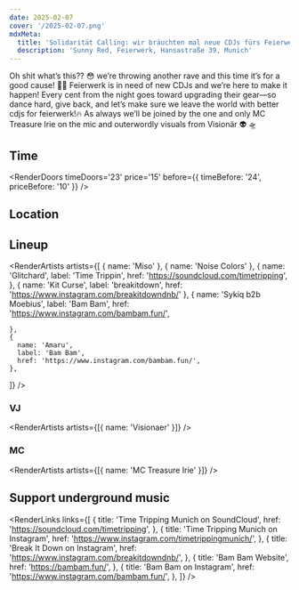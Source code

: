 ```yaml
---
date: 2025-02-07
cover: '/2025-02-07.png'
mdxMeta:
  title: 'Solidarität Calling: wir bräuchten mal neue CDJs fürs Feierwerk pls'
  description: 'Sunny Red, Feierwerk, Hansastraße 39, Munich'
---
```


Oh shit what’s this?? 😳 we’re throwing another rave and this time it’s for a good cause!
🥰😍 Feierwerk is in need of new CDJs and we’re here to make it happen!
Every cent from the night goes toward upgrading their gear—so dance hard, give back, and let’s make sure we leave the world with better cdjs for feierwerk!🔥
As always we’ll be joined by the one and only MC Treasure Irie on the mic and outerwordly visuals from Visionär 👽 🛸

## Time

<RenderDoors
  timeDoors='23'
  price='15'
  before={{ timeBefore: '24', priceBefore: '10' }}
/>

## Location

<RenderLocation
  venueName='Sunny Red'
  address='Feierwerk Hansastr. 39'
  city='Munich'
  mapUrl='https://goo.gl/maps/mA8iv2XEHf7XfRLv7'
/>

## Lineup

<RenderArtists
  artists={[
    { name: 'Miso' },
    { name: 'Noise Colors' },
    {
      name: 'Glitchard',
      label: 'Time Trippin',
      href: 'https://soundcloud.com/timetripping',
    },
    {
      name: 'Kit Curse',
      label: 'breakitdown',
      href: 'https://www.instagram.com/breakitdowndnb/'
    },
    {
      name: 'Sykiq b2b Moebius',
      label: 'Bam Bam',
      href: 'https://www.instagram.com/bambam.fun/',

    },
    {
      name: 'Amaru',
      label: 'Bam Bam',
      href: 'https://www.instagram.com/bambam.fun/',
    },

]}
/>

### VJ

<RenderArtists artists={[{ name: 'Visionaer' }]} />

### MC

<RenderArtists artists={[{ name: 'MC Treasure Irie' }]} />

## Support underground music

<RenderLinks
  links={[
    {
      title: 'Time Tripping Munich on SoundCloud',
      href: 'https://soundcloud.com/timetripping',
    },
    {
      title: 'Time Tripping Munich on Instagram',
      href: 'https://www.instagram.com/timetrippingmunich/',
    },
    {
      title: 'Break It Down on Instagram',
      href: 'https://www.instagram.com/breakitdowndnb/',
    },
    {
      title: 'Bam Bam Website',
      href: 'https://bambam.fun/',
    },
    {
      title: 'Bam Bam on Instagram',
      href: 'https://www.instagram.com/bambam.fun/',
    },
  ]}
/>
